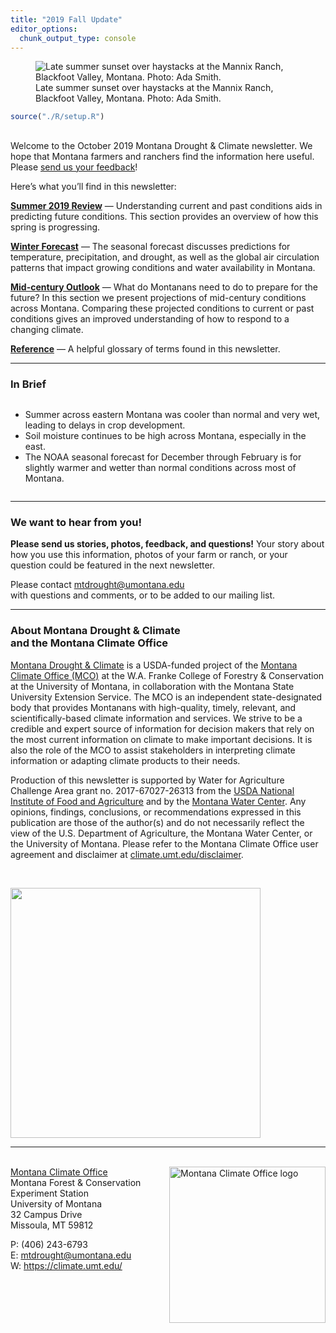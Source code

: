 ```yaml
---
title: "2019 Fall Update"
editor_options: 
  chunk_output_type: console
---
```


![Late summer sunset over haystacks at the Mannix Ranch, Blackfoot Valley, Montana. Photo: Ada Smith.](./img/Ada-Smith-baled-hay.jpg)

```r
source("./R/setup.R")
```

## {-}

Welcome to the October 2019 Montana Drought & Climate newsletter. We hope that Montana farmers and ranchers find the information here useful. Please [send us your feedback](mailto:mtdrought@umontana.edu)!

Here's what you'll find in this newsletter:

[**Summer 2019 Review**](./review.html) --- Understanding current and past conditions aids in predicting future conditions. This section provides an overview of how this spring is progressing.

[**Winter Forecast**](./forecast.html) --- The seasonal forecast discusses predictions for temperature, precipitation, and drought, as well as the global air circulation patterns that impact growing conditions and water availability in Montana.

[**Mid-century Outlook**](./midcentury.html) --- What do Montanans need to do to prepare for the future? In this section we present projections of mid-century conditions across Montana. Comparing these projected conditions to current or past conditions gives an improved understanding of how to respond to a changing climate.

[**Reference**](./reference.html) --- A helpful glossary of terms found in this newsletter.

-----

### In Brief {-}

<div style="-webkit-columns: 2 300px;-moz-columns: 2 300px;columns: 2 300px;">
* Summer across eastern Montana was cooler than normal and very wet, leading to delays in crop development.
* Soil moisture continues to be high across Montana, especially in the east.
* The NOAA seasonal forecast for December through February is for slightly warmer and wetter than normal conditions across most of Montana.
</div>

-----

### We want to hear from you! {-}
**Please send us stories, photos, feedback, and questions!** Your story about how you use this information, photos of your farm or ranch, or your question could be featured in the next newsletter.

Please contact [mtdrought@umontana.edu](mailto:mtdrought@umontana.edu)<br> with questions and comments, or to be added to our mailing list.

-----

### About **Montana Drought & Climate**<br>and the **Montana Climate Office** {-}
[Montana Drought & Climate](https://climate.umt.edu/mtdrought/) is a USDA-funded project of the [Montana Climate Office (MCO)](https://climate.umt.edu/) at the W.A. Franke College of Forestry & Conservation at the University of Montana, in collaboration with the Montana State University Extension Service. The MCO is an independent state-designated body that provides Montanans with high-quality, timely, relevant, and scientifically-based climate information and services. We strive to be a credible and expert source of information for decision makers that rely on the most current information on climate to make important decisions. It is also the role of the MCO to assist stakeholders in interpreting climate information or adapting climate products to their needs.

Production of this newsletter is supported by Water for Agriculture Challenge Area grant no. 2017-67027-26313 from the [USDA National Institute of Food and Agriculture](https://nifa.usda.gov/) and by the [Montana Water Center](https://www.montanawatercenter.org/). Any opinions, findings, conclusions, or recommendations expressed in this publication are those of the author(s) and do not necessarily reflect the view of the U.S. Department of Agriculture, the Montana Water Center, or the University of Montana. Please refer to the Montana Climate Office user agreement and disclaimer at [climate.umt.edu/disclaimer](https://climate.umt.edu/disclaimer/).

<br>
<div style="text-align: left;">
![](./img/NIFA_logo.jpg){style="width:400px;"}
</div>

-----

<br>
<a href="https://climate.umt.edu/" target="_blank">
  <img src="./img/MCO_logo.svg" alt="Montana Climate Office logo" style="width:250px;float:right;">
</a>
[Montana Climate Office](https://climate.umt.edu/)<br>
Montana Forest & Conservation Experiment Station<br>
University of Montana<br>
32 Campus Drive<br>
Missoula, MT 59812<br>

P: (406) 243-6793<br>
E: [mtdrought@umontana.edu](mailto:mtdrought@umontana.edu)<br>
W: [https://climate.umt.edu/](https://climate.umt.edu/)
